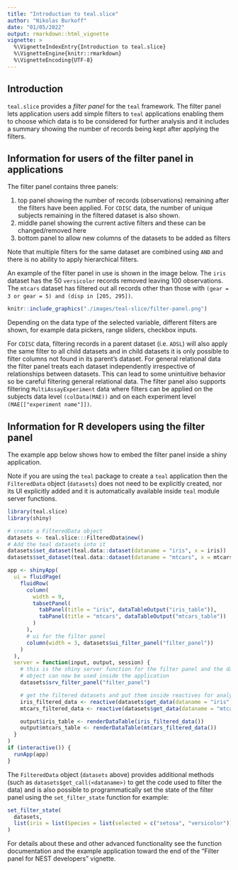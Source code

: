 ```yaml
---
title: "Introduction to teal.slice"
author: "Nikolas Burkoff"
date: "01/05/2022"
output: rmarkdown::html_vignette
vignette: >
  %\VignetteIndexEntry{Introduction to teal.slice}
  %\VignetteEngine{knitr::rmarkdown}
  %\VignetteEncoding{UTF-8}
---
```


## Introduction

`teal.slice` provides a *filter panel* for the `teal` framework.
The filter panel lets application users add simple filters to `teal` applications enabling them to choose which data is
to be considered for further analysis and it includes a summary showing the number of records being kept after applying the filters.

## Information for users of the filter panel in applications

The filter panel contains three panels:

1) top panel showing the number of records (observations) remaining after the filters have been applied. For `CDISC` data, the number of unique subjects remaining in the filtered dataset is also shown. 
2) middle panel showing the current active filters and these can be changed/removed here
3) bottom panel to allow new columns of the datasets to be added as filters

Note that multiple filters for the same dataset are combined using `AND` and there is no ability to apply hierarchical filters.

An example of the filter panel in use is shown in the image below.
The `iris` dataset has the 50 `versicolor` records removed leaving 100 observations.
The `mtcars` dataset has filtered out all records other than those with `(gear = 3 or gear = 5) and (disp in [205, 295])`.  

```r
knitr::include_graphics("./images/teal-slice/filter-panel.png")
```

Depending on the data type of the selected variable, different filters are shown, for example data pickers, range sliders, checkbox inputs.


For `CDISC` data, filtering records in a parent dataset (i.e. `ADSL`) will also apply the same filter to all child datasets and in child datasets it is only possible to filter columns not found in its parent's dataset. For general relational data the filter panel treats each dataset independently irrespective of relationships between datasets. This can lead to some unintuitive behavior so be careful filtering general relational data.
The filter panel also supports filtering `MultiAssayExperiment` data where filters can be applied on the
subjects data level `(colData(MAE))` and on each experiment level `(MAE[["experiment name"]])`.


## Information for R developers using the filter panel

The example app below shows how to embed the filter panel inside a shiny application.

Note if you are using the `teal` package to create a `teal` application then the `FilteredData` object (`datasets`) does not need to be explicitly created, nor its UI explicitly added and it is automatically available inside `teal` module server functions.

```r
library(teal.slice)
library(shiny)

# create a FilteredData object
datasets <- teal.slice:::FilteredData$new()
# Add the teal datasets into it
datasets$set_dataset(teal.data::dataset(dataname = "iris", x = iris))
datasets$set_dataset(teal.data::dataset(dataname = "mtcars", x = mtcars))

app <- shinyApp(
  ui = fluidPage(
    fluidRow(
      column(
        width = 9,
        tabsetPanel(
          tabPanel(title = "iris", dataTableOutput("iris_table")),
          tabPanel(title = "mtcars", dataTableOutput("mtcars_table"))
        )
      ),
      # ui for the filter panel
      column(width = 3, datasets$ui_filter_panel("filter_panel"))
    )
  ),
  server = function(input, output, session) {
    # this is the shiny server function for the filter panel and the datasets
    # object can now be used inside the application
    datasets$srv_filter_panel("filter_panel")

    # get the filtered datasets and put them inside reactives for analysis
    iris_filtered_data <- reactive(datasets$get_data(dataname = "iris", filtered = TRUE))
    mtcars_filtered_data <- reactive(datasets$get_data(dataname = "mtcars", filtered = TRUE))

    output$iris_table <- renderDataTable(iris_filtered_data())
    output$mtcars_table <- renderDataTable(mtcars_filtered_data())
  }
)
if (interactive()) {
  runApp(app)
}
```


The `FilteredData` object (`datasets` above) provides additional methods (such as `datasets$get_call(<dataname>)` to get the code used to filter the data) and is also possible to programmatically set the state of the filter panel using the `set_filter_state` function for example:

```r
set_filter_state(
  datasets,
  list(iris = list(Species = list(selected = c("setosa", "versicolor"))))
)
```

For details about these and other advanced functionality see the function documentation and the example application toward the end of the "Filter panel for NEST developers" vignette.
